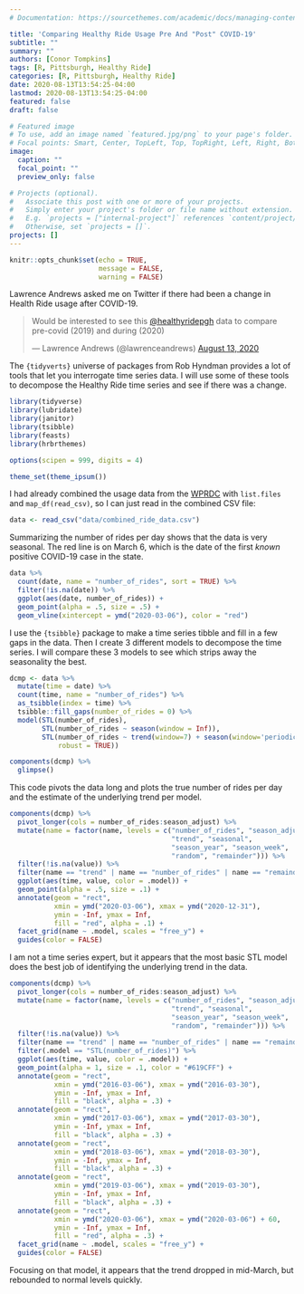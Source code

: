 ```yaml
---
# Documentation: https://sourcethemes.com/academic/docs/managing-content/

title: 'Comparing Healthy Ride Usage Pre And "Post" COVID-19'
subtitle: ""
summary: ""
authors: [Conor Tompkins]
tags: [R, Pittsburgh, Healthy Ride]
categories: [R, Pittsburgh, Healthy Ride]
date: 2020-08-13T13:54:25-04:00
lastmod: 2020-08-13T13:54:25-04:00
featured: false
draft: false

# Featured image
# To use, add an image named `featured.jpg/png` to your page's folder.
# Focal points: Smart, Center, TopLeft, Top, TopRight, Left, Right, BottomLeft, Bottom, BottomRight.
image:
  caption: ""
  focal_point: ""
  preview_only: false

# Projects (optional).
#   Associate this post with one or more of your projects.
#   Simply enter your project's folder or file name without extension.
#   E.g. `projects = ["internal-project"]` references `content/project/deep-learning/index.md`.
#   Otherwise, set `projects = []`.
projects: []
---
```


```r
knitr::opts_chunk$set(echo = TRUE,
                      message = FALSE,
                      warning = FALSE)
```

Lawrence Andrews asked me on Twitter if there had been a change in Health Ride usage after COVID-19.
<blockquote class="twitter-tweet"><p lang="en" dir="ltr">Would be interested to see this <a href="https://twitter.com/healthyridepgh?ref_src=twsrc%5Etfw">@healthyridepgh</a> data to compare pre-covid (2019) and during (2020)</p>&mdash; Lawrence Andrews (@lawrenceandrews) <a href="https://twitter.com/lawrenceandrews/status/1293879786528546816?ref_src=twsrc%5Etfw">August 13, 2020</a></blockquote> <script async src="https://platform.twitter.com/widgets.js" charset="utf-8"></script> 

The `{tidyverts}` universe of packages from Rob Hyndman provides a lot of tools that let you interrogate time series data. I will use some of these tools to decompose the Healthy Ride time series and see if there was a change.
```r
library(tidyverse)
library(lubridate)
library(janitor)
library(tsibble)
library(feasts)
library(hrbrthemes)

options(scipen = 999, digits = 4)

theme_set(theme_ipsum())
```

I had already combined the usage data from the [WPRDC](https://data.wprdc.org/dataset/healthyride-trip-data) with `list.files` and `map_df(read_csv)`, so I can just read in the combined CSV file:
```r
data <- read_csv("data/combined_ride_data.csv")
```

Summarizing the number of rides per day shows that the data is very seasonal. The red line is on March 6, which is the date of the first *known* positive COVID-19 case in the state.
```r
data %>% 
  count(date, name = "number_of_rides", sort = TRUE) %>% 
  filter(!is.na(date)) %>% 
  ggplot(aes(date, number_of_rides)) +
  geom_point(alpha = .5, size = .5) +
  geom_vline(xintercept = ymd("2020-03-06"), color = "red")
```
I use the `{tsibble}` package to make a time series tibble and fill in a few gaps in the data. Then I create 3 different models to decompose the time series. I will compare these 3 models to see which strips away the seasonality the best.
```r
dcmp <- data %>%
  mutate(time = date) %>% 
  count(time, name = "number_of_rides") %>% 
  as_tsibble(index = time) %>% 
  tsibble::fill_gaps(number_of_rides = 0) %>% 
  model(STL(number_of_rides),
        STL(number_of_rides ~ season(window = Inf)),
        STL(number_of_rides ~ trend(window=7) + season(window='periodic'),
            robust = TRUE))

components(dcmp) %>% 
  glimpse()
```

This code pivots the data long and plots the true number of rides per day and the estimate of the underlying trend per model.
```r
components(dcmp) %>% 
  pivot_longer(cols = number_of_rides:season_adjust) %>% 
  mutate(name = factor(name, levels = c("number_of_rides", "season_adjust",
                                        "trend", "seasonal",
                                        "season_year", "season_week",
                                        "random", "remainder"))) %>% 
  filter(!is.na(value)) %>% 
  filter(name == "trend" | name == "number_of_rides" | name == "remainder") %>% 
  ggplot(aes(time, value, color = .model)) +
  geom_point(alpha = .5, size = .1) +
  annotate(geom = "rect", 
           xmin = ymd("2020-03-06"), xmax = ymd("2020-12-31"),
           ymin = -Inf, ymax = Inf, 
           fill = "red", alpha = .1) +
  facet_grid(name ~ .model, scales = "free_y") +
  guides(color = FALSE)
```

I am not a time series expert, but it appears that the most basic STL model does the best job of identifying the underlying trend in the data.
```r
components(dcmp) %>% 
  pivot_longer(cols = number_of_rides:season_adjust) %>% 
  mutate(name = factor(name, levels = c("number_of_rides", "season_adjust",
                                        "trend", "seasonal",
                                        "season_year", "season_week",
                                        "random", "remainder"))) %>% 
  filter(!is.na(value)) %>% 
  filter(name == "trend" | name == "number_of_rides" | name == "remainder") %>% 
  filter(.model == "STL(number_of_rides)") %>% 
  ggplot(aes(time, value, color = .model)) +
  geom_point(alpha = 1, size = .1, color = "#619CFF") +
  annotate(geom = "rect", 
           xmin = ymd("2016-03-06"), xmax = ymd("2016-03-30"),
           ymin = -Inf, ymax = Inf, 
           fill = "black", alpha = .3) +
  annotate(geom = "rect", 
           xmin = ymd("2017-03-06"), xmax = ymd("2017-03-30"),
           ymin = -Inf, ymax = Inf, 
           fill = "black", alpha = .3) +
  annotate(geom = "rect", 
           xmin = ymd("2018-03-06"), xmax = ymd("2018-03-30"),
           ymin = -Inf, ymax = Inf, 
           fill = "black", alpha = .3) +
  annotate(geom = "rect", 
           xmin = ymd("2019-03-06"), xmax = ymd("2019-03-30"),
           ymin = -Inf, ymax = Inf, 
           fill = "black", alpha = .3) +
  annotate(geom = "rect", 
           xmin = ymd("2020-03-06"), xmax = ymd("2020-03-06") + 60,
           ymin = -Inf, ymax = Inf, 
           fill = "red", alpha = .3) +
  facet_grid(name ~ .model, scales = "free_y") +
  guides(color = FALSE)
```

Focusing on that model, it appears that the trend dropped in mid-March, but rebounded to normal levels quickly.